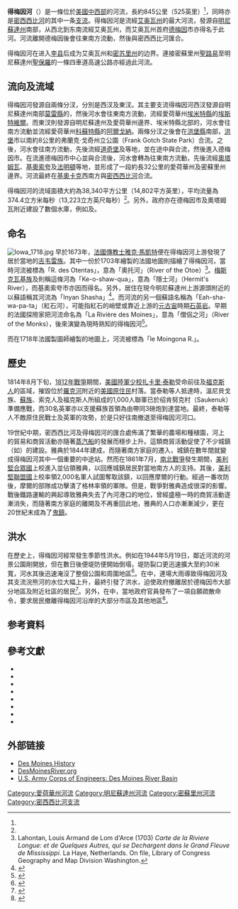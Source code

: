 {{noteTA
|1=zh-cn:艾奥瓦州;zh-hk:愛荷華州;zh-tw:愛荷華州;zh-hant:愛荷華州; 
}}
{{Infobox_river
| name                = 得梅因河
| image               = Des Moines River.jpg
| image_size          = 280px
| image_caption       = 位於[[艾奧瓦州|艾奧瓦州]][[奧塔姆瓦|奧塔姆瓦]]的得梅因河上游
| map                 = Desmoinesrivermap.png
| map_size            = 280px
| map_caption         = 得梅因河流域
<!---------------------- LOCATION -->
| subdivision_type1   = 國家
| subdivision_name1   = [[美國|美國]]
| subdivision_type2   = [[美国州份|州份]]
| subdivision_name2   = [[愛荷華州|愛荷華州]]、[[明尼蘇達州|明尼蘇達州]]、[[密蘇里州|密蘇里州]]
<!---------------------- BASIM -->
| source1             = {{tsl|en|Lake Shetek|謝特克湖}}
| source1_location    = 明尼蘇達州[[莫雷縣_(明尼蘇達州)|莫雷縣]]
| source1_coordinates = {{coord|44|05|02|N|95|41|17|W|display=inline|name=得梅因河（河源）}}<ref name="gnis">{{Cite web |url = {{gnis3|465582}} |title = Des Moines River |author = Geographic Names Information System (GNIS) |date = 1979-04-30 |publisher = United States Geological Survey |language = en |accessdate = 2020-09-26}}</ref>
| source1_elevation   = 452米（1,483英尺）
| mouth               = [[密西西比河|密西西比河]]
| mouth_location      = [[密蘇里州|密蘇里州]][[克拉克縣_(密蘇里州)|克拉克縣]]與[[愛荷華州|愛荷華州]][[李縣_(愛阿華州)|李縣]]交界處，[[基奥卡克_(艾奥瓦州)|基奥卡克]]附近
| mouth_coordinates   = {{coord|41|22|52|N|91|25|21|W|display=inline|name=得梅因河（河口）}}<ref name="gnis"/>
| mouth_elevation     = 182米（597英尺）
<!---------------------- PHYSIOGNOMY -->
| length              = 845公里（525英里）<ref name="gnis"/>
| basin_size          = 38,340平方公里（14,802平方英里）
| discharge1_avg      = 374.4立方米每秒（13,223立方英尺每秒）<ref name="Waterdata Report">{{Cite web |url = https://waterdata.usgs.gov/mo/nwis/uv?site_no=05490600 |title = USGS 05490600 Des Moines River at St. Francisville, MO |author = National Water Information System |publisher = U.S. Geological Survey |language = en |accessdate = 2020-09-26 |deadurl = no |archiveurl = https://web.archive.org/web/20170708194529/https://waterdata.usgs.gov/mo/nwis/uv?site_no=05490600 |archivedate = 2017-07-08}}</ref>
}}

'''得梅因河'''（{{lang-en|Des Moines River}}）是一條位於[[美國中西部|美國中西部]]的河流，長約845公里（525英里）<ref name="gnis"/>，同時亦是[[密西西比河|密西西比河]]的其中一条[[支流|支流]]。得梅因河是流經[[艾奥瓦州|艾奥瓦州]]的最大河流，發源自[[明尼蘇達州|明尼蘇達州]]南部，从西北到东南流經艾奥瓦州，而艾奥瓦州首府[[德梅因|德梅因]]市亦得名于此河。河流離開德梅因後會往東南方流動，然後與密西西比河匯合。

得梅因河在进入[[李縣_(愛阿華州)|李县]]后成为艾奥瓦州和[[密苏里州|密苏里州]]的边界。連接密蘇里州[[聖路易_(密蘇里州)|聖路易]]至明尼蘇達州[[聖保羅_(明尼蘇達州)|聖保羅]]的一條四車道高速公路{{tsl|en|Avenue of the Saints|聖徒大道}}亦經過此河流。

== 流向及流域 ==
得梅因河發源自兩條分汊，分別是西汊及東汊。其主要支流得梅因河西汊發源自明尼蘇達州南部[[莫雷縣_(明尼蘇達州)|莫雷縣]]的{{tsl|en|Lake Shetek|謝特克湖}}，然後河水會往東南方流動，流經愛荷華州[[埃米特縣_(愛阿華州)|埃米特縣]]的[[埃斯特維爾|埃斯特維爾]]{{sfn|Iowa Department of Natural Resources|1975|p=41}}。而東汊則發源自明尼蘇達州及愛荷華州邊界、埃米特縣北部的{{tsl|en|Okamanpeedan Lake|奧卡曼佩丹湖}}，河水會往南方流動並流經愛荷華州[[科蘇特縣_(愛阿華州)|科蘇特縣]]的[[阿爾戈納_(愛荷華州)|阿爾戈納]]{{sfn|Iowa Department of Natural Resources|1975|p=43}}。兩條分汊之後會在[[洪堡縣_(愛阿華州)|洪堡縣]]南部，[[洪堡_(愛荷華州)|洪堡]]市以南約8公里的弗蘭克·戈奇州立公園（Frank Gotch State Park）合流{{sfn|U.S. Army. Corps of Engineers|1979|pp=105-106}}。之後，河水會往南方流動，先後流經[[道奇堡|道奇堡]]及{{tsl|en|Ledges State Park|壁架州立公園}}等地，並在途中與{{tsl|en|Boone River|布恩河}}合流，然後進入德梅因市{{sfn|U.S. Army. Corps of Engineers|1979|pp=105-106}}。在流進德梅因市中心並與{{tsl|en|Raccoon River|浣熊河}}合流後，河水會轉為往東南方流動，先後流經[[奧塔姆瓦|奧塔姆瓦]]、[[基奧索夸|基奧索夸]]及[[法明頓_(愛荷華州)|法明頓]]等地，並形成了一段約長32公里的愛荷華州及密蘇里州邊界{{sfn|U.S. Army. Corps of Engineers|1979|pp=107-110}}。河流最終在[[基奧卡克_(艾奧瓦州)|基奧卡克]]西南方與[[密西西比河|密西西比河]]合流{{sfn|U.S. Army. Corps of Engineers|1979|pp=105-106}}。

得梅因河的流域面積大約為38,340平方公里（14,802平方英里），平均流量為374.4立方米每秒（13,223立方英尺每秒）<ref name="Waterdata Report"/>。另外，政府亦在德梅因市及奧塔姆瓦附近建設了數個水庫，例如{{tsl|en|Saylorville Lake|塞勒維爾湖}}及{{tsl|en|Lake Red Rock (Des Moines River)|紅石湖}}。

== 命名 ==
[[File:Iowa_1718.jpg|thumb]]
早於1673年，[[法國|法國]][[傳教士|傳教士]][[雅克·馬凱特|雅克·馬凱特]]便在得梅因河上游發現了居於當地的[[吉韦雷族|吉韦雷族]]{{sfn|Hodge|2003|p=165}}。其中一份於1703年繪製的法國地圖則描繪了得梅因河，當時河流被標為「R. des Otentas」，意為「奧托河」（River of the Otoe）<ref>Lahontan, Louis Armand de Lom d'Arce (1703) ''Carte de la Riviere Longue: et de Quelques Autres, qui se Dechargent dans le Grand Fleuve de Mississippi''. La Haye, Netherlands. On file, Library of Congress Geography and Map Division Washington.</ref>。[[梅斯克瓦基族|梅斯克瓦基族]]及{{tsl|en|Sauk people|索克人}}則稱這條河為「Ke-o-shaw-qua」，意為「隱士河」（Hermit's River），而基奧索夸市亦因而得名{{sfn|Galland|1840|pp=6-7}}。另外，居住在現今明尼蘇達州上游源頭附近的{{tsl|en|Dakota people|達科他族}}以蘇語稱其河流為「Inyan Shasha」<ref>{{Cite book | last = Nicollet | first = J. N. | title = Hydrographical basin of the upper Mississippi River from astronomical and barometrical observations, surveys, and information | publisher = U. S. War Department | date = 1843 | language = en | ref = harf}}</ref>。而河流的另一個蘇語名稱為「Eah-sha-wa-pa-ta」（紅石河），可能指紅石的峭壁或靠近上游的[[元古宙|元古宙]]時期[[石英岩|石英岩]]{{sfn|Pratt|1913|p=33}}。早期的法國探險家把河流命名為「La Rivière des Moines」，意為「僧侶之河」（River of the Monks），後來演變為現時熟知的得梅因河<ref>{{Cite journal |last= Keyes |first= Charles R. |url= https://ir.uiowa.edu/cgi/viewcontent.cgi?article=2317&context=annals-of-iowa |title= Des Moines River, and Origin of the Name |journal= The Annals of Iowa |year= 1898 |volume= 3 |issue= 7 |pages= 554-559 |access-date= 2020-09-26 |archive-date= 2021-08-22 |archive-url= https://web.archive.org/web/20210822233452/https://ir.uiowa.edu/cgi/viewcontent.cgi?article=2317&context=annals-of-iowa |dead-url= no }}</ref>。

而在1718年法國製圖師{{tsl|en|Guillaume Delisle|紀堯姆·德利爾}}繪製的地圖上，河流被標為「le Moingona R.」。

== 歷史 ==
1814年8月下旬，[[1812年戰爭|1812年戰爭]]期間，[[美國陸軍|美國陸軍]][[少校|少校]][[扎卡里·泰勒|扎卡里·泰勒]]受命前往{{tsl|en|Sauk people|索克人}}及[[梅斯克瓦基族|福克斯人]]的區域，摧毀位於[[羅克河|羅克河]]附近的[[美國原住民|美國原住民]]村落{{sfn|Rajtar|2015|p=99}}。當泰勒等人抵達時，溫尼貝戈族、[[蘇族|蘇族]]、索克人及福克斯人所組成的1,000人聯軍已於绍肯努克村（Saukenuk）準備應戰，而30名英軍亦以支援蘇族首領{{tsl|en|Black Hawk (Sauk leader)|黑鷹 (蘇族首領)|黑鷹}}為由帶同3磅炮到達當地{{sfn|Rajtar|2015|p=99}}。最終，泰勒等人不敵原住民戰士及英軍的攻勢，於是只好往南撤退至得梅因河河口{{sfn|Rajtar|2015|p=99}}。

19世紀中期，密西西比河及得梅因河的匯合處佈滿了繁華的農場和種植園，河上的貿易和商貿活動亦隨著[[蒸汽船|蒸汽船]]的發展而穩步上升{{sfn|Laven|2019|p=147}}。這類商貿活動促使了不少城鎮（如{{tsl|en|Athens, Missouri|雅典 (密蘇里州)|雅典}}）的建設。雅典於1844年建成，而隨著南方家庭的遷入，城鎮在數年間就變成得梅因河其中一個重要的中途站{{sfn|Laven|2019|p=147}}。然而在1861年7月，[[南北戰爭|南北戰爭]]發生期間，[[美利堅合眾國|美利堅合眾國]]上校{{tsl|en|David Moore (military officer)|大衛·摩爾 (軍官)|大衛·摩爾}}進入並佔領雅典，以回應城鎮居民對當地南方人的支持{{sfn|Laven|2019|p=147}}。其後，[[美利堅聯盟國|美利堅聯盟國]]上校{{tsl|en|Martin E. Green|馬丁·E·格林}}率領2,000名軍人試圖奪取該鎮，以回應摩爾的行動。經過一番攻防後，摩爾的部隊成功擊潰了格林率領的軍隊{{sfn|Laven|2019|p=147}}。但是，戰爭對雅典造成很深的影響。戰後鐵路運輸的興起導致雅典失去了內河港口的地位，曾經盛極一時的商貿活動逐漸消失，而隨著南方家庭的離開及不再重回此地，雅典的人口亦漸漸減少，更在20世紀末成為了[[鬼鎮|鬼鎮]]{{sfn|Laven|2019|pp=147-148}}。

== 洪水 ==
在歷史上，得梅因河經常發生季節性洪水。例如在1944年5月19日，鄰近河流的河景公園剛開放，但在數日後便堤防便開始倒塌，堤防裂口更迅速擴大至約30米寬，河水其後迅速淹沒了整個公園和周圍地區<ref>{{Cite web |url = https://www.desmoinesregister.com/picture-gallery/news/2015/06/17/48-photos-historic-flooding-in-iowa-1903-1990/28892361/ |title = 48 photos: Historic flooding in Iowa, 1903-1990 |author = Des Moines Register |date = 2018-04-13 |language = en |accessdate = 2020-09-27}}</ref>{{sfn|U.S. Weather Bureau|1944|p=56}}。在{{tsl|en|Great Flood of 1993|1993年大洪水}}中，連場大雨導致得梅因河及其支流浣熊河的水位大幅上升，最終引發了洪水，迫使政府撤離居於德梅因市大部分地區及附近社區的居民<ref>{{Cite web |url = https://www.nwrfc.noaa.gov/floods/papers/oh_2/great.htm |title = The Great USA Flood of 1993 |last = Larson |first = Lee W. |date = 1996-06-24 |publisher = IAHS Conference |language = en |accessdate = 2020-09-27 |deadurl = no |archiveurl = https://web.archive.org/web/20200801131100/https://www.nwrfc.noaa.gov/floods/papers/oh_2/great.htm |archivedate = 2020-08-01}}</ref>。另外，在{{tsl|en|Iowa flood of 2008|2008年愛荷華州洪災}}中，當地政府官員發布了一項自願疏散命令，要求居民撤離得梅因河沿岸的大部分市區及其他地區<ref>{{Cite web |url = https://www.nytimes.com/2008/06/12/us/13cnd-flood.html |title = Iowa Flooding Prompts Evacuations |last1 = Saulny |first1 = Susan |last2 = Nizza |first2 = Mike |date = 2008-06-12 |publisher = The New York Times |language = en |accessdate = 2020-09-27 |deadurl = no |archiveurl = https://web.archive.org/web/20190802135811/https://www.nytimes.com/2008/06/12/us/13cnd-flood.html |archivedate = 2019-08-02}}</ref>。 

==参考資料==
{{Reflist|2}}

== 參考文獻 ==
* {{Cite book | last = Galland | first = Isaac | title = Galland's Iowa Emigrant: Containing a Map, and General Descriptions of Iowa Territory | location = Iowa City, IA | publisher = State Historical Society of Iowa | date = 1840 | language = en | ref = harf}}
* {{Cite book | editor-last = Hodge | editor-first = Frederick Webb | title = Handbook of American Indians North of Mexico Volume 3/4 N-S | location = Scituate, M.A. | publisher = Digital Scanning Inc. | date = 2003 | ISBN = 978-1-58218-750-1 | language = en | ref = harf}}
* {{Cite book | author = Iowa Department of Natural Resources | title = Water Quality Management Plan, Des Moines River Basin: Draft | location = Des Moines, IA | publisher = Iowa Department of Natural Resources - Planning and Analysis Section | date = 1975 | language = en | ref = {{harvid|Iowa Department of Natural Resources|1975}}}}
* {{Cite book | last = Laven | first = Robert R. | title = A Burned Land: The Trans-Mississippi in the Civil War | location = Jefferson, NC | publisher = McFarland | date = 2019 | ISBN = 978-1-4766-7558-9 | language = en | ref = harf}}
* {{Cite book | author = U.S. Army. Corps of Engineers | title = Des Moines River basin, Iowa and Minnesota: Communication from the Assistant Secretary of the Army (Civil Works) | location = Washington, D.C. | publisher = U.S. Department of Defense, Department of the Army, Corps of Engineers | date = 1979 | language = en | ref = {{harvid|U.S. Army. Corps of Engineers|1979}}}}
* {{Cite book | author = U.S. Weather Bureau | title = Climatological Data: Alabama section | location = Silver Spring, MD | publisher = U.S. Department of Agriculture, Weather Bureau | date = 1944 | language = en | ref = {{harvid|U.S. Weather Bureau|1944}}}}
* {{Cite book | last = Pratt | first = Harlow Munson | title = History of Fort Dodge and Webster County, Iowa | url = https://archive.org/details/historyoffortdod02prat | location = Chicago, Il | publisher = Pioneer Publishing Company | date = 1913 | language = en | ref = harf}}
* {{Cite book | last = Rajtar | first = Steve | title = Indian War Sites: A Guidebook to Battlefields, Monuments, and Memorials, State by State with Canada and Mexico | location = Jefferson, NC | publisher = McFarland | date = 2015 | ISBN = 978-0-7864-4590-5 | language = en | ref = harf}}

==外部链接==
*[https://web.archive.org/web/20040604204310/http://www.ci.des-moines.ia.us/departments/AC/Information/AChistoricalinfo.htm Des Moines History]
*[http://www.desmoinesriver.org/ DesMoinesRiver.org] {{Wayback|url=http://www.desmoinesriver.org/ |date=20220314051534 }}
*[https://web.archive.org/web/20040423044536/http://www.mvr.usace.army.mil/PublicAffairsOffice/iowawaterresources/desmoinesriverbasin.html U.S. Army Corps of Engineers: Des Moines River Basin]

<!--"0" IS USED TO GROUP WIKIARTICLES FOR FREMONT'S MAPPING PRIOR TO HIS EXPEDITIONS-->
{{DEFAULTSORT: Des Moines River}}
[[Category:愛荷華州河流|Category:愛荷華州河流]]
[[Category:明尼蘇達州河流|Category:明尼蘇達州河流]]
[[Category:密蘇里州河流|Category:密蘇里州河流]]
[[Category:密西西比河支流|Category:密西西比河支流]]